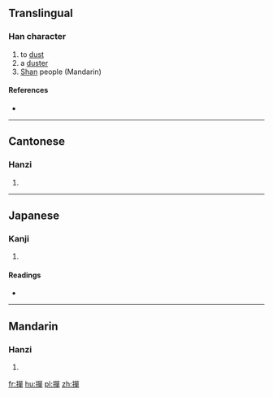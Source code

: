 {{also|掸}}
==Translingual==

===Han character===
{{Han char|rn=64|rad=手|as=12|sn=15|four=5605<sub>6</sub>|canj=手口口十 (QRRJ)|ids=⿰[[扌]][[單]]}}

# to [[dust]]
# a [[duster]]
# [[Shan]] people (Mandarin)

====References====
* {{Han ref|kx=0455.090|dkj=12725|dj=0804.150|hdz=31958.050|uh=64A3|ud=25763|bh=E5B8|bd=58808}}

----

==Cantonese==

===Hanzi===
{{yue-hanzi|jyut=|y=daan6, sin6|sim=掸}}

# {{defn|lang=yue|sort=手12}}

----

==Japanese==

===Kanji===
{{ja-kanji|grade=|rs=手12}}

# {{defn|lang=ja|sort=手12}}

====Readings====
* {{ja-readings|on=[[たん]] (tan), [[だん]] (dan), [[せん]] (sen), [[ぜん]] (zen)|kun=[[もつ]] (motsu)}}

----

==Mandarin==

===Hanzi===
{{cmn-hanzi|sim=掸|pin=[[chán]] ([[chan2]]), [[dǎn]] ([[dan3]]), [[shàn]] ([[shan4]])|wg=ch'an<sup>2</sup>, tan<sup>3</sup>, shan<sup>4</sup>}}

# {{defn|lang=cmn|sort=手12}}

[[fr:撣]]
[[hu:撣]]
[[pl:撣]]
[[zh:撣]]